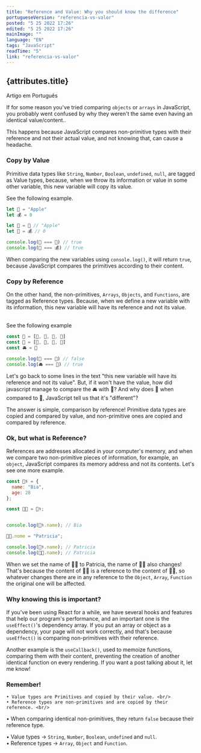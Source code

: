 ```yaml
---
title: "Reference and Value: Why you should know the difference"
portugueseVersion: "referencia-vs-valor"
posted: "5 25 2022 17:26"
edited: "5 25 2022 17:26"
mainImage: ""
language: "EN"
tags: "JavaScript"
readTime: "5"
link: "referencia-vs-valor"
---
```



## {attributes.title}

<Link to={`/blog/${attributes.portugueseVersion}`}><div>Artigo em Português</div></Link>

If for some reason you've tried comparing <Code>objects</Code> or <Code>arrays</Code> in JavaScript, you probably went confused by why they weren't the same even having an identical value/content.. <br/>

This happens because JavaScript compares non-primitive types with their <Highlight>reference</Highlight> and not their actual value, and not knowing that, can cause a headache.

### Copy by Value <br/>

Primitive data types like <Code>String</Code>, <Code>Number</Code>, <Code>Boolean</Code>, <Code>undefined</Code>, <Code>null</Code>, are tagged as <Highlight>Value</Highlight> types, because, when we throw its information or value in some other variable, this new variable will copy its value.

See the following example.

```js
let 🍎 = "Apple"
let 💰 = 0

let 🍏 = 🍎 // "Apple"
let 👜 = 💰 // 0

console.log(🍏 === 🍎) // true
console.log(👜 === 💰) // true

```

When comparing the new variables using <Code>console.log()</Code>, it will return <Code>true</Code>, because JavaScript compares the primitives according to their content.

### Copy by Reference

On the other hand, the non-primitives, <Code>Arrays</Code>, <Code>Objects</Code>, and <Code>Functions</Code>, are tagged as <Highlight>Reference</Highlight> types. Because, when we define a new variable with its information, this new variable will have its reference and not its value.

<br />
See the following example

```js
const 🚗 = [💺, 💺, 💺, 💺]
const 🚓 = [💺, 💺, 💺, 💺]
const 🚘 = 🚗

console.log(🚓 === 🚗) // false
console.log(🚘 === 🚗) // true
```

Let's go back to some lines in the text <Highlight>"this new variable will have its reference and not its value"</Highlight>. But, if it won't have the value, how did javascript manage to compare the 🚘 with 🚗? And why does 🚓 when compared to 🚗, JavaScript tell us that it's "different"? <br/>

The answer is simple, comparison by <Highlight>reference</Highlight>! Primitive data types are copied and compared by value, and non-primitive ones are copied and compared by reference.

### Ok, but what is Reference?

References are addresses allocated in your computer's memory, and when we compare two non-primitive pieces of information, for example, an <Code>object</Code>, JavaScript compares its memory address and not its contents. Let's see one more example.

```js
const 👩‍⚕️ = {
  name: "Bia",
  age: 28
};

const 👩‍🍳 = 👩‍⚕️;


console.log(👩‍⚕️.name); // Bia

👩‍🍳.nome = "Patricia";

console.log(👩‍⚕️.name); // Patricia
console.log(👩‍🍳.name); // Patricia
```

When we set the name of 👩‍🍳 to Patricia, the name of 👩‍⚕️ also changes! That's because the content of 👩‍🍳 is a <Highlight>reference</Highlight> to the content of 👩‍⚕️, so whatever changes there are in any reference to the <Code>Object</Code>, <Code>Array</Code>, <Code >Function</Code> the original one will be affected.

### Why knowing this is important?

If you've been using React for a while, we have several hooks and features that help our program's performance, and an important one is the <Code>useEffect()</Code>'s dependency array. If you put an array or object as a dependency, your page will not work correctly, and that's because <Code>useEffect()</Code> is comparing non-primitives with their <Highlight>reference</Highlight>. <br/>

Another example is the <Code>useCallback()</Code>, used to memoize functions, comparing them with their content, preventing the creation of another identical function on every rendering. If you want a post talking about it, let me know!


### <Highlight>Remember!</Highlight>

	• Value types are Primitives and copied by their value. <br/>
	• Reference types are non-primitives and are copied by their reference. <br/>
  • When comparing identical non-primitives, they return <Code>false</Code> because their <Highlight>reference</Highlight> type. <br/>
  
  • Value types → <Code>String</Code>, <Code>Number</Code>, <Code>Boolean</Code>, <Code>undefined</Code> and <Code>null</Code>. <br/>
  • Reference types → <Code>Array</Code>, <Code>Object</Code> and <Code>Function</Code>.
